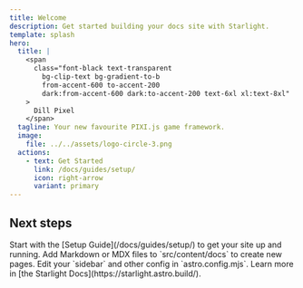 ```yaml
---
title: Welcome
description: Get started building your docs site with Starlight.
template: splash
hero:
  title: |
    <span
      class="font-black text-transparent
        bg-clip-text bg-gradient-to-b
        from-accent-600 to-accent-200
        dark:from-accent-600 dark:to-accent-200 text-6xl xl:text-8xl"
    >
      Dill Pixel
    </span>
  tagline: Your new favourite PIXI.js game framework.
  image:
    file: ../../assets/logo-circle-3.png
  actions:
    - text: Get Started
      link: /docs/guides/setup/
      icon: right-arrow
      variant: primary
---
```



## Next steps

<CardGrid stagger>
	<Card title="Read the Guides" icon="open-book">
		Start with the [Setup Guide](/docs/guides/setup/) to get your site up and running.
	</Card>
	<Card title="Add new content" icon="add-document">
		Add Markdown or MDX files to `src/content/docs` to create new pages.
	</Card>
	<Card title="Configure your site" icon="setting">
		Edit your `sidebar` and other config in `astro.config.mjs`.
	</Card>
	<Card title="Read the docs" icon="open-book">
		Learn more in [the Starlight Docs](https://starlight.astro.build/).
	</Card>
</CardGrid>
